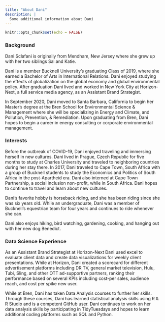 ```yaml
---
title: "About Dani"
description: |
  Some additional information about Dani
---
```


```r
knitr::opts_chunk$set(echo = FALSE)
```

### Background

Dani Sclafani is originally from Mendham, New Jersey where she grew up with her two siblings Sal and Katie. 

Dani is a member Bucknell University's graduating Class of 2019, where she earned a Bachelor of Arts in International Relations. Dani enjoyed studying the effects of globalization on the global economy and global environmental policy. After graduation Dani lived and worked in New York City at Horizon-Next, a full service media agency, as an Assistant Brand Strategist. 

In September 2020, Dani moved to Santa Barbara, California to begin her Master's degree at the Bren School for Environmental Science & Management where she will be specializing in Energy and Climate, and Pollution, Prevention, & Remediation. Upon graduating from Bren, Dani hopes to begin a career in energy consulting or corporate environmental management.

### Interests
Before the outbreak of COVID-19, Dani enjoyed traveling and immersing herself in new cultures. Dani lived in Prague, Czech Republic for five months to study at Charles University and traveled to neighboring countries during her stay there. 
In 2017, Dani traveled to Cape Town, South Africa with a group of Bucknell students to study the Economics and Politics of South Africa in the post-Apartheid era. Dani also interned at Cape Town Partnership, a social inclusion non-profit, while in South Africa. Dani hopes to continue to travel and learn about new cultures.

Dani's favorite hobby is horseback riding, and she has been riding since she was six years old. While an undergraduate, Dani was a member of Bucknell's equestrian team for four years and continues to ride whenever she can.

Dani also enjoys hiking, bird watching, gardening, cooking, and hanging out with her new dog Benedict.


### Data Science Experience

As an Assistant Brand Strategist at Horizon-Next Dani used excel to evaluate client data and create data visualizations for weekly client presentations. While at Horizon, Dani created a scorecard for different advertisement platforms including DR TV, general market television, Hulu, Tubi, Sling, and other OTT ad-supportive partners, ranking their performance based on several KPIs including cost-per sales, audience reach, and cost per spike new user.

While at Bren, Dani has taken Data Analysis courses to further her skills. Through these courses, Dani has learned statistical analysis skills using R & R Studio and is a competent GitHub user. Dani continues to work on her data analysis skills by participating in TidyTuesdays and hopes to learn additional coding platforms such as SQL and Python.






